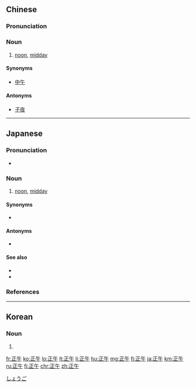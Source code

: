 ==Chinese==
{{zh-forms}}

===Pronunciation===
{{zh-pron
|m=zhèngwǔ
|c=zing3 ng5
|mn=qz:chèng-gó͘/xm,zz:chèng-ngó͘/qz:chiàⁿ-gó͘
|cat=n
}}

===Noun===
{{zh-noun}}

# [[noon]], [[midday]]

====Synonyms====
* [[中午]]

====Antonyms====
* [[子夜]]

{{zh-cat|Time}}

----

==Japanese==
{{ja-kanjitab|しょう|ご|yomi=on}}

===Pronunciation===
* {{ja-pron|しょうご|y=o|acc=1|acc_ref=NHK}}

===Noun===
{{ja-noun|しょうご}}

# [[noon]], [[midday]]

====Synonyms====
* {{ja-r|真昼|まひる}}

====Antonyms====
* {{ja-r|子夜|しや|gloss=[[midnight]]}}

====See also====
* {{ja-r|午前|ごぜん|gloss=[[morning]]}}
* {{ja-r|午後|ごご|gloss=[[afternoon]]}}

===References===
<references/>

[[Category:ja:Time|しょうご]]

----

==Korean==
{{ko-hanjatab}}

===Noun===
{{ko-noun|hj|hangeul=정오}}

# {{hanja form of|정오|[[noon]], [[midday]]}}

[[fr:正午]]
[[ko:正午]]
[[lo:正午]]
[[lt:正午]]
[[li:正午]]
[[hu:正午]]
[[mg:正午]]
[[fj:正午]]
[[ja:正午]]
[[km:正午]]
[[ru:正午]]
[[fi:正午]]
[[chr:正午]]
[[zh:正午]]